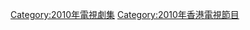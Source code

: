 {{cat year nav
| year = 2010
| cat = 香港電視劇集
| sortkey = 香港電視劇集
| article = 香港電視劇
| in = 
}}

[[Category:2010年電視劇集|Category:2010年電視劇集]]
[[Category:2010年香港電視節目|Category:2010年香港電視節目]]